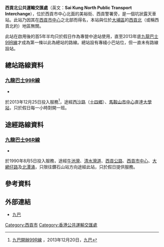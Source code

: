 {{Distinguish2|指位於[[西貢北|西貢北]]的巴士總站}}
{{Infobox HK Bus terminus
| image = Sai Kung North Public Transport Interchange.JPG
| name = 西貢北公共運輸交匯處
| engname = Sai Kung North Public Transport Interchange
| district = [[西貢區|西貢區]]
| area = [[西貢市中心|西貢市中心]]
| location = [[美裕街|美裕街]]近[[西貢警署|西貢警署]]
| coordinates = {{Coord|22|23|2.54|N|114|16|19.77|E}}
| opendate = 
| terminate = [[九巴|九巴]]<br>[[九龍巴士99R線|99R]]
| via = 九巴<br>[[九龍巴士96R線|96R]]
| feeder = 
| nearbystreets = [[普通道|普通道]]、[[大網仔路|大網仔路]]、[[福民路|福民路]]
| nearbysights = [[西貢鄧肇堅運動場|西貢鄧肇堅運動場]]、[[福民花園|福民花園]]、西貢警署、[[西貢賽馬會大會堂|西貢賽馬會大會堂]]等
| notes = 
| alternative =
| bgcolor = green
| fontcolor = white 
}}
'''西貢北公共運輸交匯處'''（英文：'''Sai Kung North Public Transport Interchange'''），位於西貢市中心北面的美裕街、西貢警署旁，是一個坑狀露天車站。此站乃因其在[[西貢市中心|西貢市中心]]之北部而得名，本站與位於[[大埔區|大埔區]]的[[西貢北|西貢北]]（或稱西貢北約）地區無關。

此站在啟用後的首5年半均只於假日作為專營中途站使用，直至2013年底[[九龍巴士99R線|九龍巴士99R線]]才成為第一條以此為總站的路線。總站設有專綫小巴站位，但一直未有路線設站。

==總站路線資料==
===[[九龍巴士99R線|九龍巴士99R線]]===
*{{HK Bus Route KLNT|99R|inline}}
於2013年12月25日投入服務<ref>[http://www.kmb.hk/tc/news/press/archives/news201312201984.html 九巴開辦99R線] {{Wayback|url=http://www.kmb.hk/tc/news/press/archives/news201312201984.html |date=20200131124700 }}，2013年12月20日，[[九巴|九巴]]</ref>，途經[[西沙路|西沙路]]（[[十四鄉|十四鄉]]）、[[馬鞍山市中心公共運輸交匯處|馬鞍山市中心]]直達[[大學站_(香港)|大學站]]，只於假日每一小時對開一班。

==途經路線資料==
===[[九龍巴士96R線|九龍巴士96R線]]===
*{{HK Bus Route KLNT|96R|inline}}
於1990年8月5日投入服務，途經[[牛池灣|牛池灣]]、[[清水灣道|清水灣道]]、[[西貢公路|西貢公路]]、[[西貢市中心|西貢市中心]]、[[大網仔路|大網仔路]]及[[北潭涌|北潭涌]]，只限往鑽石山站方向途經此站，只於假日提供服務。

==參考資料==
{{reflist}}

==外部連結==
*[http://www.kmb.hk/ 九巴]{{Wayback|url=http://www.kmb.hk/ |date=20121206050156 }}

{{香港西貢區巴士總站列表}}
[[Category:西貢市|Category:西貢市]]
[[Category:香港公共運輸交匯處|Category:香港公共運輸交匯處]]